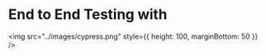 
# End to End Testing with

<img src="../images/cypress.png" style={{ height: 100, marginBottom: 50 }} />

<Title />

```notes
- Hey demo day crowd, how's everyone doing?
- So I'm here to talk today about Cypress, and more specifically about some of the neat tricks I've uncovered to get a really robust end-to-end testing setup working.
- But some of you may be wondering, what even is Cypress?
```

---

<div
  style={{
    height: "100vh",
    width: "100vw",
    background: "#99b3cc",
    display: "flex",
    alignItems: "center",
    justifyContent: "center"
  }}
>
  <img src="../images/cyprus.png" />
</div>

```notes
- Cyprus is an island nation in the Eastern Mediterranean Sea.
- The earliest known human activity on the island dates back to the 10th millenium B.C.
- Archaeological remains uncovered there reveal that Cyprus is home to some of the oldest water wells in the world.
- While the etymology of the island's name is unknown, many believe it is derived from the Greek kypárissos, the word for the cypress tree.
```

---

![](https://emoji.slack-edge.com/T02913TEC/dadparrot/eee3764d6615700d.gif)

`:dadparrot:`

```notes
- Alright, sorry I just had to.
- So Cypress is actually a testing framework for modern web applications.
- It allows you to test across the whole spectrum of tests, but really shines for end to end tests.
```

---

<div style={{ height: "100vh", width: "100vw", background: "#222" }}>
  <img src="../images/CypressSample.gif" style={{ width: "100vw" }} />
</div>

```notes
- You can run tests interactively in a Chrome browser or headlessly in Electron.
- It has some really killer features like time traveling, automated retry of operations, debuggability in Chrome dev tools, and auto-generation of screenshots and videos of test runs.
```

---


### We won't cover all of this today.

<ul>
  <Appear>
    <li style={{ textAlign: "left" }}>Dealing with an Asynchronous DOM</li>
    <li style={{ textAlign: "left" }}>Custom Commands</li>
    <li style={{ textAlign: "left" }}>Authentication</li>
  </Appear>
</ul>

```notes
- We won't cover all of this today.
- Instead, I want to just give a quick taste of how to deal with three major topics which I think are interesting in Cypress.
- These are dealing with an asynchronous DOM, writing custom commands, and how to handle auth.
```

---

> "The DOM is unstable."

\- Cypress Docs

```notes
- So first things first, an asynchronous DOM. We're writing React these days and you better believe that our DOM isn't always in a stable state.
- React has to reconcile DOM updates as our application changes.
- Users can tell when they should and shouldn't interact with the DOM b/c of things like loading indicators.
- But Cypress is going to immediately try to start operating on DOM nodes once it receives the onload event from your app (but not necessarily before React has finished rendering).
```

---

How do we guarantee that the DOM is in a stable state?

```notes
- So, how do we guarantee the DOM is in a more or less stable state before we begin messing with it?
```

---

## A combination of

<ul>
  <Appear>
    <li style={{ textAlign: "left" }}>
      <code>cy.server</code> - create a mock server to intercept network
      traffic.
    </li>
    <li style={{ textAlign: "left" }}>
      <code>cy.route & cy.as</code> - setup a listener on an endpoint, with an
      alias.
    </li>
    <li style={{ textAlign: "left" }}>
      cy.wait - wait until this endpoint has responded to begin assertions.
    </li>
  </Appear>
</ul>

```notes
- Well Cypress has a really nice workflow for this, involving a few APIs.
- The first is `cy.server`. This allows you to create a mock server to intercept your XHR calls.
- Once this is setup, you can listen for different endpoints in your application using `cy.route`.
- Think of this as a spy on network requests.
- You can also alias this in your Cypress call to make it easy to reference.
- The last step is then to use `cy.wait`.
- This allows you to wait until your endpoint has responded to start making assertions.
- Let's look at a bare minimum example.
```

---


<div
  style={{
    height: "100vh",
    width: "100vw",
    display: "flex",
    alignItems: "center",
    justifyContent: "center"
  }}
>
  <img src="../images/cywait.svg" style={{ width: "100%" }} />
</div>

```notes
- So this is pretty darn simple.
- We're just setting up `cy.server` so we can intercept calls to `/api/order`.
- We alias that route to `orderBook`.
- And then we can wait for that request to complete before we begin our assertions.
- In effect, we use our network traffic as a proxy to say that the DOM has settled somewhat and that React has likely gone through its first reconciliation of mounting DOM nodes.
- This becomes really useful if you need to wait on API requests in response to some action in your test.
- Also reduces test flake across environments where your app may run at different speeds due to hardware and RAM.
```

---

### We might want to abstract a lot of that logic away, yeah?

<Appear>
  <h1>Custom Commands</h1>
</Appear>

```notes
- So you can imagine we might want to reuse this pattern quite a bit in our code, how would we do that?
- Well, Cypress allows us to write custom commands that we can then call in our code.
- Let's take a look at one that we use on a lot on Tagomi.
```

---

<div
  style={{
    height: "100vh",
    width: "100vw",
    display: "flex",
    alignItems: "center",
    justifyContent: "center"
  }}
>
  <img src="../images/visitAndLoad.svg" style={{ height: "100%" }} />
</div>

```notes
- So the idea behind this custom command, `visitAndLoad`, is that we can supply an endpoint or array of endpoints that we want to listen to, and wait for those endpoints to respond before starting our tests.
- All you have to do is register the custom command with Cypress, and then you can call it like any other part of the API.
- This works because so much of our data fetching in React happens after initial mount, so you can be pretty confident that the DOM is stable by the time your spied requests have completed.
```

---

![](/images/auth.jpg)

```notes
- Alright, so let's finish by talking about the elephant in the room – authentication.
```

---

### Authentication is Always Hard.

<ul>
  <Appear>
    <li style={{ textAlign: "left" }}>
      Don't use your app's login page to sign in.
    </li>
    <li style={{ textAlign: "left" }}>
      Take advantage of your auth provider's APIs with <code>cy.request</code>.
    </li>
    <li style={{ textAlign: "left" }}>"Trick" your application.</li>
  </Appear>
</ul>

```notes
- First off, auth is always hard. We know this, but it bears repeating.
- My first piece of advice is _don't_ use your app's login page to sign in. It's slow and brittle, and some auth providers will have detection for browser automation that will break your tests.
- Instead, take advantage of your auth provider's APIs with `cy.request`. Basically, `cy.request` allows you to hit external APIs to get things like session tokens and access tokens, which you can then dump into local storage or cookies.
- If you really want to avoid your auth server, you can trick your app into thinking you're logged in by using `cy.server` and stubbing all of your endpoints with fixtures. Your tests will run extremely fast with this approach, but you'll also need to do a lot of work to get and maintain fixtures.
```

---

### Take advantage of your auth provider's APIs with `cy.request`.

![](/images/cypress_login.png)

```notes
- So on Tagomi we use the former strategy.
- How many requests you'll need to make is based off your auth setup. In our case, we need to fetch some okta config secrets from AWS, make a request to get a session token, exchange that session token for access and id tokens, and then store those tokens in local storage.
```

---

<div style={{ height: "100vh", width: "100vw", background: "#222" }}>
  <img src="../images/OrderSubmission.gif" style={{ width: "100vw" }} />
</div>

```notes
- As you can see, it's not a totally fool-proof solution.
- It's still rather slow and requires the existence of a real user in the database and on the auth server.
- But you do get the benefit of running true end-to-end tests and testing the full back to front of your app.
```
